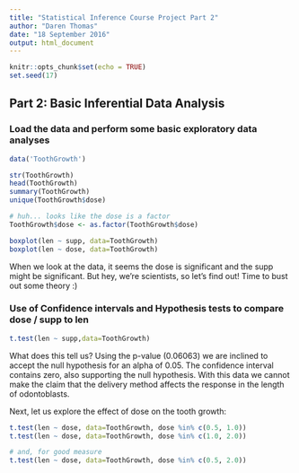 ```yaml
---
title: "Statistical Inference Course Project Part 2"
author: "Daren Thomas"
date: "18 September 2016"
output: html_document
---
```


```r
knitr::opts_chunk$set(echo = TRUE)
set.seed(17)
```

## Part 2: Basic Inferential Data Analysis


### Load the data and perform some basic exploratory data analyses

```r
data('ToothGrowth')

str(ToothGrowth)
head(ToothGrowth)
summary(ToothGrowth)
unique(ToothGrowth$dose)

# huh... looks like the dose is a factor
ToothGrowth$dose <- as.factor(ToothGrowth$dose)

boxplot(len ~ supp, data=ToothGrowth)
boxplot(len ~ dose, data=ToothGrowth)
```

When we look at the data, it seems the dose is significant and the supp might be significant. But hey, we're scientists, so let's find out! Time to bust out some theory :)

### Use of Confidence intervals and Hypothesis tests to compare dose / supp to len

```r
t.test(len ~ supp,data=ToothGrowth)
```

What does this tell us? Using the p-value (0.06063) we are inclined to accept the null hypothesis for an alpha of 0.05. The confidence interval contains zero, also supporting the null hypothesis. With this data we cannot make the claim that the delivery method affects the response in the length of odontoblasts.

Next, let us explore the effect of dose on the tooth growth:

```r
t.test(len ~ dose, data=ToothGrowth, dose %in% c(0.5, 1.0))
t.test(len ~ dose, data=ToothGrowth, dose %in% c(1.0, 2.0))

# and, for good measure
t.test(len ~ dose, data=ToothGrowth, dose %in% c(0.5, 2.0))
```



